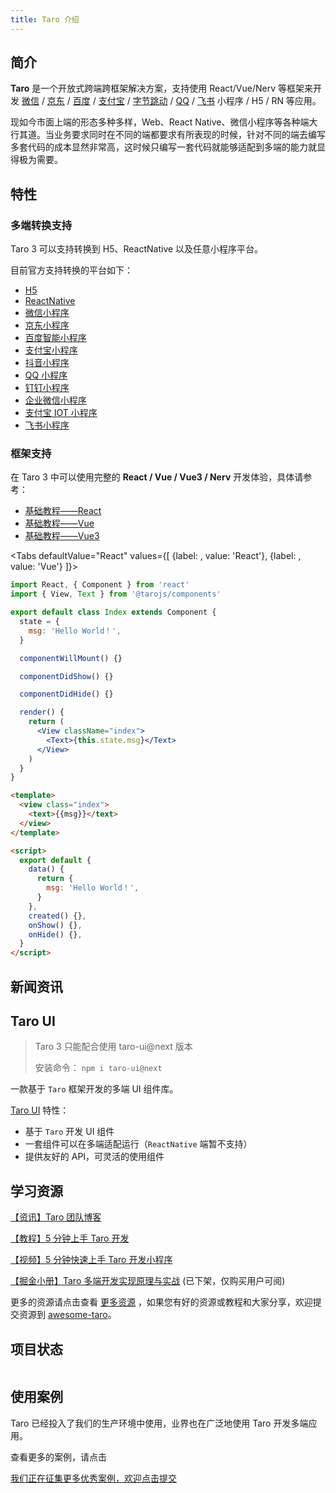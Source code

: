 ```yaml
---
title: Taro 介绍
---
```




## 简介

**Taro** 是一个开放式跨端跨框架解决方案，支持使用 React/Vue/Nerv 等框架来开发 [微信](https://mp.weixin.qq.com/) / [京东](https://mp.jd.com/?entrance=taro) / [百度](https://smartprogram.baidu.com/) / [支付宝](https://mini.open.alipay.com/) / [字节跳动](https://developer.open-douyin.com/) / [QQ](https://q.qq.com/) / [飞书](https://open.feishu.cn/document/uYjL24iN/ucDOzYjL3gzM24yN4MjN) 小程序 / H5 / RN 等应用。

现如今市面上端的形态多种多样，Web、React Native、微信小程序等各种端大行其道。当业务要求同时在不同的端都要求有所表现的时候，针对不同的端去编写多套代码的成本显然非常高，这时候只编写一套代码就能够适配到多端的能力就显得极为需要。

## 特性

### 多端转换支持

Taro 3 可以支持转换到 H5、ReactNative 以及任意小程序平台。

目前官方支持转换的平台如下：

- [H5](https://developer.mozilla.org/zh-CN/docs/Web?from=taro)
- [ReactNative](https://reactnative.dev/?from=taro)
- [微信小程序](https://developers.weixin.qq.com/miniprogram/dev/framework/?from=taro)
- [京东小程序](https://mp.jd.com/?from=taro)
- [百度智能小程序](https://smartprogram.baidu.com/developer/index.html?from=taro)
- [支付宝小程序](https://opendocs.alipay.com/mini/developer/getting-started?from=taro)
- [抖音小程序](https://developer.open-douyin.com/docs/resource/zh-CN/mini-app/introduction/overview?from=taro)
- [QQ 小程序](https://q.qq.com/wiki/develop/miniprogram/frame/?from=taro)
- [钉钉小程序](https://open.dingtalk.com/document/org/develop-org-mini-programs?from=taro)
- [企业微信小程序](https://developers.weixin.qq.com/miniprogram/dev/devtools/qywx-dev.html?from=taro)
- [支付宝 IOT 小程序](https://opendocs.alipay.com/iot/multi-platform/vcs0fv?from=taro)
- [飞书小程序](https://open.feishu.cn/document/uYjL24iN/uMjNzUjLzYzM14yM2MTN?from=taro)

### 框架支持

在 Taro 3 中可以使用完整的 **React / Vue / Vue3 / Nerv** 开发体验，具体请参考：

- [基础教程——React](./react-overall)
- [基础教程——Vue](./vue-overall)
- [基础教程——Vue3](./vue3)

<Tabs
  defaultValue="React"
  values={[
    {label:  <ReactIcon />, value: 'React'},
    {label: <VueIcon />, value: 'Vue'}
  ]}>
<TabItem value="React">

```jsx title="示例代码"
import React, { Component } from 'react'
import { View, Text } from '@tarojs/components'

export default class Index extends Component {
  state = {
    msg: 'Hello World！',
  }

  componentWillMount() {}

  componentDidShow() {}

  componentDidHide() {}

  render() {
    return (
      <View className="index">
        <Text>{this.state.msg}</Text>
      </View>
    )
  }
}
```

</TabItem>

<TabItem value="Vue">

```html title="示例代码"
<template>
  <view class="index">
    <text>{{msg}}</text>
  </view>
</template>

<script>
  export default {
    data() {
      return {
        msg: 'Hello World！',
      }
    },
    created() {},
    onShow() {},
    onHide() {},
  }
</script>
```

</TabItem>
</Tabs>

## 新闻资讯

<News />

## Taro UI

> Taro 3 只能配合使用 taro-ui@next 版本
>
> 安装命令： `npm i taro-ui@next`

一款基于 `Taro` 框架开发的多端 UI 组件库。

[Taro UI](https://taro-ui.jd.com) 特性：

- 基于 `Taro` 开发 UI 组件
- 一套组件可以在多端适配运行（`ReactNative` 端暂不支持）
- 提供友好的 API，可灵活的使用组件

## 学习资源

[【资讯】Taro 团队博客](/blog)

[【教程】5 分钟上手 Taro 开发](/docs/guide)

[【视频】5 分钟快速上手 Taro 开发小程序](https://mp.weixin.qq.com/s?__biz=MzU3NDkzMTI3MA==&mid=2247484205&idx=1&sn=935bb7a35c11c33563eeb7c3aaca3321&chksm=fd2bab04ca5c2212b4cd8aeb5858bd08517aeb31e20727b22d1eee00b394184e7e61359e7dd9&token=1180618535&lang=zh_CN#rd)

[【掘金小册】Taro 多端开发实现原理与实战](https://juejin.im/book/5b73a131f265da28065fb1cd?referrer=5ba228f16fb9a05d3251492d) (已下架，仅购买用户可阅)

更多的资源请点击查看 [更多资源](./composition.md) ，如果您有好的资源或教程和大家分享，欢迎提交资源到 [awesome-taro](https://github.com/NervJS/awesome-taro)。

## 项目状态

![[](https://github.com/NervJS/taro/pulse)](https://repobeats.axiom.co/api/embed/275806b6f177f7e4c005e956d94440562635c36d.svg "Repobeats analytics image")

## 使用案例

Taro 已经投入了我们的生产环境中使用，业界也在广泛地使用 Taro 开发多端应用。

<Link to="/showcase">查看更多的案例，请点击</Link>

[我们正在征集更多优秀案例，欢迎点击提交](https://github.com/NervJS/taro/issues/244)

![[](https://nervjs.github.io/taro-user-cases/)](https://raw.githubusercontent.com/NervJS/taro-user-cases/master/user-cases.jpg)
